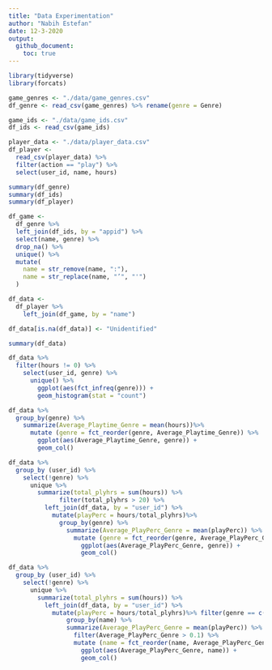 ```yaml
---
title: "Data Experimentation"
author: "Nabih Estefan"
date: 12-3-2020
output:
  github_document:
    toc: true
---
```


```r
library(tidyverse)
library(forcats)
```

```r
game_genres <- "./data/game_genres.csv"
df_genre <- read_csv(game_genres) %>% rename(genre = Genre)

game_ids <- "./data/game_ids.csv"
df_ids <- read_csv(game_ids)

player_data <- "./data/player_data.csv"
df_player <- 
  read_csv(player_data) %>% 
  filter(action == "play") %>% 
  select(user_id, name, hours)
```

```r
summary(df_genre)
summary(df_ids)
summary(df_player)
```
```r
df_game <-
  df_genre %>% 
  left_join(df_ids, by = "appid") %>% 
  select(name, genre) %>% 
  drop_na() %>% 
  unique() %>% 
  mutate(
    name = str_remove(name, ":"),
    name = str_replace(name, "’", "'")
  )

df_data <-
  df_player %>% 
    left_join(df_game, by = "name")

df_data[is.na(df_data)] <- "Unidentified"

summary(df_data)
```
```r
df_data %>% 
  filter(hours != 0) %>% 
    select(user_id, genre) %>% 
      unique() %>% 
        ggplot(aes(fct_infreq(genre))) +
        geom_histogram(stat = "count")
```

```r
df_data %>% 
  group_by(genre) %>% 
    summarize(Average_Playtime_Genre = mean(hours))%>% 
      mutate (genre = fct_reorder(genre, Average_Playtime_Genre)) %>% 
        ggplot(aes(Average_Playtime_Genre, genre)) +
        geom_col() 
```

```r
df_data %>% 
  group_by (user_id) %>% 
    select(!genre) %>% 
      unique %>% 
        summarize(total_plyhrs = sum(hours)) %>% 
              filter(total_plyhrs > 20) %>%
          left_join(df_data, by = "user_id") %>% 
            mutate(playPerc = hours/total_plyhrs)%>% 
              group_by(genre) %>% 
                summarize(Average_PlayPerc_Genre = mean(playPerc)) %>% 
                  mutate (genre = fct_reorder(genre, Average_PlayPerc_Genre)) %>% 
                    ggplot(aes(Average_PlayPerc_Genre, genre)) +
                    geom_col()
```

```r
df_data %>% 
  group_by (user_id) %>% 
    select(!genre) %>% 
      unique %>% 
        summarize(total_plyhrs = sum(hours)) %>%  
          left_join(df_data, by = "user_id") %>% 
            mutate(playPerc = hours/total_plyhrs)%>% filter(genre == c("Free to Play")) %>% 
                group_by(name) %>% 
                summarize(Average_PlayPerc_Genre = mean(playPerc)) %>% 
                  filter(Average_PlayPerc_Genre > 0.1) %>% 
                  mutate (name = fct_reorder(name, Average_PlayPerc_Genre)) %>% 
                    ggplot(aes(Average_PlayPerc_Genre, name)) +
                    geom_col()
```

